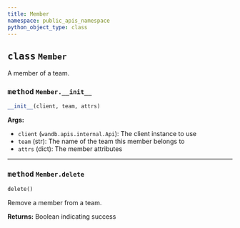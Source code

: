 ```yaml
---
title: Member
namespace: public_apis_namespace
python_object_type: class
---
```


<PublicApiUse/>


<Card title="View the source code" href="https://github.com/wandb/wandb/blob/main/wandb/apis/public/teams.py" icon="github"/>




## <kbd>class</kbd> `Member`
A member of a team.

### <kbd>method</kbd> `Member.__init__`

```python
__init__(client, team, attrs)
```

**Args:**
 
 - `client` (`wandb.apis.internal.Api`):  The client instance to use 
 - `team` (str):  The name of the team this member belongs to 
 - `attrs` (dict):  The member attributes 









---

### <kbd>method</kbd> `Member.delete`

```python
delete()
```

Remove a member from a team. 



**Returns:**
  Boolean indicating success 

